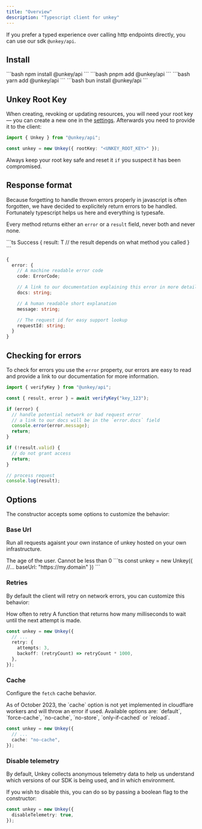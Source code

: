 ```yaml
---
title: "Overview"
description: "Typescript client for unkey"
---
```


If you prefer a typed experience over calling http endpoints directly, you can use our sdk `@unkey/api`.

## Install

<Tabs>
  <Tab title="npm">```bash npm install @unkey/api ```</Tab>
  <Tab title="pnpm">```bash pnpm add @unkey/api ```</Tab>
  <Tab title="yarn">```bash yarn add @unkey/api ```</Tab>
  <Tab title="bun">```bash bun install @unkey/api ```</Tab>
</Tabs>

## Unkey Root Key

When creating, revoking or updating resources, you will need your root key — you can create a new one in the [settings](https://app.unkey.com/settings/root-keys).
Afterwards you need to provide it to the client:

```ts
import { Unkey } from "@unkey/api";

const unkey = new Unkey({ rootKey: "<UNKEY_ROOT_KEY>" });
```

Always keep your root key safe and reset it `if` you suspect it has been compromised.

## Response format

Because forgetting to handle thrown errors properly in javascript is often forgotten, we have decided to explicitely return errors to be handled. Fortunately typescript helps us here and everything is typesafe.

Every method returns either an `error` or a `result` field, never both and never none.

<CodeGroup>
```ts Success
{
  result: T // the result depends on what method you called
}
```

```ts Error
{
  error: {
    // A machine readable error code
    code: ErrorCode;

    // A link to our documentation explaining this error in more detail
    docs: string;

    // A human readable short explanation
    message: string;

    // The request id for easy support lookup
    requestId: string;
  }
}
```

</CodeGroup>

## Checking for errors

To check for errors you use the `error` property, our errors are easy to read and provide a link to our documentation for more information.

```ts
import { verifyKey } from "@unkey/api";

const { result, error } = await verifyKey("key_123");

if (error) {
  // handle potential network or bad request error
  // a link to our docs will be in the `error.docs` field
  console.error(error.message);
  return;
}

if (!result.valid) {
  // do not grant access
  return;
}

// process request
console.log(result);
```

## Options

The constructor accepts some options to customize the behavior:

### Base Url

Run all requests agaisnt your own instance of unkey hosted on your own infrastructure.

<ParamField body="baseUrl" type="string" default="https://api.unkey.dev">
  The age of the user. Cannot be less than 0
</ParamField>
```ts
const unkey = new Unkey({
  //...
  baseUrl: "https://my.domain"
})
```

### Retries

By default the client will retry on network errors, you can customize this behavior:

<ParamField body="retry">
  <Expandable defaultOpen>
    <ParamField body="attempts" type="integer">
      How often to retry
    </ParamField>
    <ParamField body="backoff" type="(retryCount: number) => number">
      A function that returns how many milliseconds to wait until the next
      attempt is made.
    </ParamField>
  </Expandable>
</ParamField>

```ts
const unkey = new Unkey({
  // ...
  retry: {
    attempts: 3,
    backoff: (retryCount) => retryCount * 1000,
  },
});
```

### Cache

Configure the `fetch` cache behavior.

<Warning>
  As of October 2023, the `cache` option is not yet implemented in cloudflare
  workers and will throw an error if used.
</Warning>

<ParamField body="cache" type="string">
  Available options are: `default`, `force-cache`, `no-cache`, `no-store`,
  `only-if-cached` or `reload`.
</ParamField>

```ts
const unkey = new Unkey({
  // ...
  cache: "no-cache",
});
```

### Disable telemetry

By default, Unkey collects anonymous telemetry data to help us understand which versions of our SDK is being used, and in which environment.

If you wish to disable this, you can do so by passing a boolean flag to the constructor:

```ts
const unkey = new Unkey({
  disableTelemetry: true,
});
```
